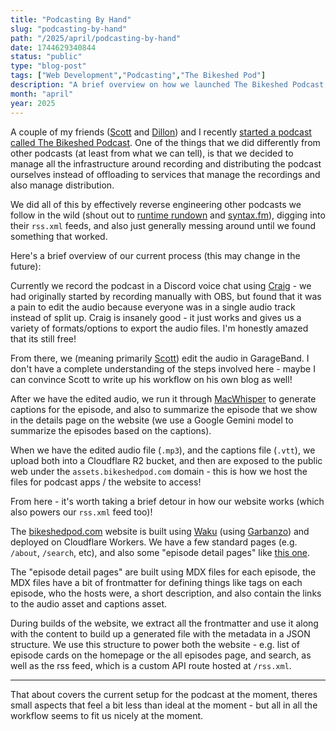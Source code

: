 ```yaml
---
title: "Podcasting By Hand"
slug: "podcasting-by-hand"
path: "/2025/april/podcasting-by-hand"
date: 1744629340844
status: "public"
type: "blog-post"
tags: ["Web Development","Podcasting","The Bikeshed Pod"]
description: "A brief overview on how we launched The Bikeshed Podcast, including a deep dive in our recording and distribution workflows!"
month: "april"
year: 2025
---
```



A couple of my friends ([Scott](https://scottykaye.com/) and [Dillon](https://dilloncurry.vercel.app/)) and I recently [started a podcast called The Bikeshed Podcast](https://bikeshedpod.com/). One of the things that we did differently from other podcasts (at least from what we can tell), is that we decided to manage all the infrastructure around recording and distributing the podcast ourselves instead of offloading to services that manage the recordings and also manage distribution.

We did all of this by effectively reverse engineering other podcasts we follow in the wild (shout out to [runtime rundown](https://runtimerundown.com/) and [syntax.fm](https://syntax.fm/)), digging into their `rss.xml` feeds, and also just generally messing around until we found something that worked.

Here's a brief overview of our current process (this may change in the future):

Currently we record the podcast in a Discord voice chat using [Craig](https://craig.chat/) - we had originally started by recording manually with OBS, but found that it was a pain to edit the audio because everyone was in a single audio track instead of split up. Craig is insanely good - it just works and gives us a variety of formats/options to export the audio files. I'm honestly amazed that its still free!

From there, we (meaning primarily [Scott](https://scottykaye.com/)) edit the audio in GarageBand. I don't have a complete understanding of the steps involved here - maybe I can convince Scott to write up his workflow on his own blog as well!

After we have the edited audio, we run it through [MacWhisper](https://goodsnooze.gumroad.com/l/macwhisper) to generate captions for the episode, and also to summarize the episode that we show in the details page on the website (we use a Google Gemini model to summarize the episodes based on the captions).

When we have the edited audio file (`.mp3`), and the captions file (`.vtt`), we upload both into a Cloudflare R2 bucket, and then are exposed to the public web under the `assets.bikeshedpod.com` domain - this is how we host the files for podcast apps / the website to access!

From here - it's worth taking a brief detour in how our website works (which also powers our `rss.xml` feed too)!

The [bikeshedpod.com](https://bikeshedpod.com) website is built using [Waku](https://waku.gg) (using [Garbanzo](https://github.com/hamlim/garbanzo)) and deployed on Cloudflare Workers. We have a few standard pages (e.g. `/about`, `/search`, etc), and also some "episode detail pages" like [this one](https://bikeshedpod.com/episodes/5/testing-is-it-worth-it).

The "episode detail pages" are built using MDX files for each episode, the MDX files have a bit of frontmatter for defining things like tags on each episode, who the hosts were, a short description, and also contain the links to the audio asset and captions asset.

During builds of the website, we extract all the frontmatter and use it along with the content to build up a generated file with the metadata in a JSON structure. We use this structure to power both the website - e.g. list of episode cards on the homepage or the all episodes page, and search, as well as the rss feed, which is a custom API route hosted at `/rss.xml`.

---

That about covers the current setup for the podcast at the moment, theres small aspects that feel a bit less than ideal at the moment - but all in all the workflow seems to fit us nicely at the moment. 
